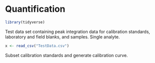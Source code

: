 # Quantification 
```r
library(tidyverse)
```
Test data set containing peak integration data for calibration standards, laboratory and field blanks, and samples. Single analyte.
```r
x <- read_csv("TestData.csv")
```
Subset calibration standards and generate calibration curve.
```r

```

